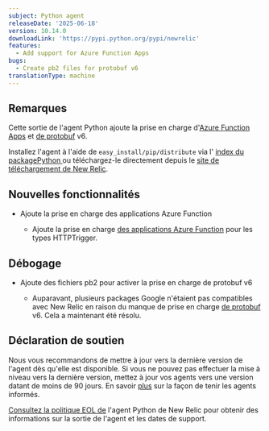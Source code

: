 ```yaml
---
subject: Python agent
releaseDate: '2025-06-18'
version: 10.14.0
downloadLink: 'https://pypi.python.org/pypi/newrelic'
features:
  - Add support for Azure Function Apps
bugs:
  - Create pb2 files for protobuf v6
translationType: machine
---
```


## Remarques

Cette sortie de l&apos;agent Python ajoute la prise en charge d&apos;[Azure Function Apps](https://pypi.org/project/azure-functions) et [de protobuf](https://pypi.org/project/protobuf) v6.

Installez l&apos;agent à l&apos;aide de `easy_install/pip/distribute` via l&apos; [index du packagePython ](https://pypi.python.org/pypi/newrelic)ou téléchargez-le directement depuis le [site de téléchargement de New Relic](https://download.newrelic.com/python_agent/release).

## Nouvelles fonctionnalités

* Ajoute la prise en charge des applications Azure Function

  * Ajoute la prise en charge [des applications Azure Function](https://pypi.org/project/azure-functions) pour les types HTTPTrigger.

## Débogage

* Ajoute des fichiers pb2 pour activer la prise en charge de protobuf v6

  * Auparavant, plusieurs packages Google n&apos;étaient pas compatibles avec New Relic en raison du manque de prise en charge [de protobuf](https://pypi.org/project/protobuf) v6. Cela a maintenant été résolu.

## Déclaration de soutien

Nous vous recommandons de mettre à jour vers la dernière version de l&apos;agent dès qu&apos;elle est disponible. Si vous ne pouvez pas effectuer la mise à niveau vers la dernière version, mettez à jour vos agents vers une version datant de moins de 90 jours. En savoir [plus](/docs/new-relic-solutions/new-relic-one/install-configure/update-new-relic-agent/) sur la façon de tenir les agents informés.

[Consultez la politique EOL de](/docs/apm/agents/python-agent/getting-started/python-agent-eol-policy/) l&apos;agent Python de New Relic pour obtenir des informations sur la sortie de l&apos;agent et les dates de support.